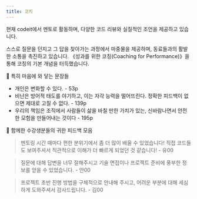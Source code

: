 ```yaml
---
title: 코치
---
```


현재 codeit에서 멘토로 활동하며, 다양한 코드 리뷰와 실질적인 조언을 제공하고 있습니다.

스스로 질문을 던지고 그 답을 찾아가는 과정에서 마중물을 제공하며, 동료들과의 활발한 소통을 촉진하고 있습니다.
《성과를 위한 코칭(Coaching for Performance)》을 통해 코칭의 기본 개념을 터득했습니다. 

🥰 특히 마음에 와 닿는 문장들

- 개인은 변화할 수 있다. - 53p
- 비난은 방어적 태도를 야기하고, 이는 자각 능력을 떨어뜨린다. 정확한 피드백이 없으면 제대로 고칠 수 없다. - 139p
- 우리의 책임은 조직에서 사람들이 삶을 바칠 만한 가치가 있는, 신바람나면서 안전한 모험을 만들어내는 것이다 - 195p

🤗 함께한 수강생분들의 귀한 피드백 모음

> 멘토링 시간 때마다 편한 분위기에서 좀 더 많이 배울 수 있었습니다! 직접 코드들도 보여주셔서 직관적으로 이해가 더 빠르게 되었던 것 같습니다! - 유00  

> 질문에 대해 답변을 너무 잘해주시고 기술 면접이나 프로젝트 준비에 풍부한 정보를 얻을 수 있었습니다. - 안00  

> 프로젝트 초반 진행 방법을 구체적으로 안내해 주시고, 어려운 부분에 대해 세심하게 도와주셔서 감사드립니다. - 김00
